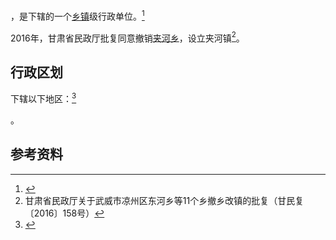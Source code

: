 {{中国乡级行政区|62/06/21/206/000}}

'''{{PAGENAMEBASE}}'''，是{{PRC admin/fullname|62/06/21/206/000|3}}下辖的一个[[乡镇|乡镇]]级行政单位。<ref>{{PRC admin/ref sgc|{{PRC admin/parent|62/06/21/206/000}}}}</ref>

2016年，甘肃省民政厅批复同意撤销[[夹河乡_(民勤县)|夹河乡]]，设立夹河镇<ref>甘肃省民政厅关于武威市凉州区东河乡等11个乡撤乡改镇的批复（甘民复〔2016〕158号）</ref>。

== 行政区划 ==

{{PAGENAMEBASE}}下辖以下地区：<ref>{{PRC admin/ref sgc|62/06/21/206/000}}</ref>

{{PRC admin/children|62/06/21/206/000}}。

== 参考资料 ==

{{reflist}}

{{行政区划小作品}}
{{PRC admin/navcat|62/06/21/206/000}}